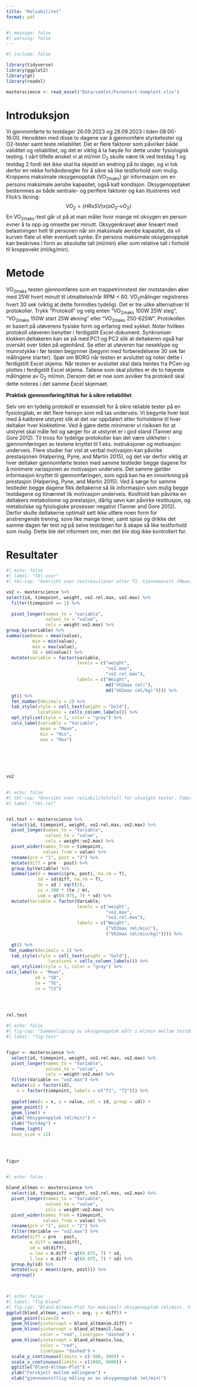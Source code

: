 ```yaml
---
title: "Reliabilitet"
format: pdf


#| message: false
#| warning: false
---
```


```r
#| include: false

library(tidyverse)
library(ggplot2)
library(gt)
library(readxl)

masterscience <- read_excel("Data/samlet/Formatert-komplett.xlsx")

```

# Introduksjon

Vi gjennomførte to testdager 26.09.2023 og 28.09.2023 i tiden 08:00-16:00. Hensikten med disse to dagene var å gjennomføre styrketester og O2-tester samt teste reliabilitet. Det er flere faktorer som påvirker både validitet og reliabilitet, og det er viktig å ta høyde for dette under fysiologisk testing. I vårt tilfelle ønsket vi at ml/min O~2~ skulle være lik ved testdag 1 og testdag 2 fordi det ikke skal ha skjedd en endring på to dager, og vi tok derfor en rekke forhåndsregler for å sikre så like testforhold som mulig. Kroppens maksimale oksygenopptak (VO~2maks~) gir informasjon om en persons maksimale aerobe kapasitet, også kalt kondisjon. Oksygenopptaket bestemmes av både sentrale- og perifere faktorer og kan illustreres ved Flick's likning: $$VO_2 = (HR x SV) x (aO_2 – vO_2) $$ En VO~2maks~-test går ut på at man måler hvor mange ml oksygen en person evner å ta opp og omsette per minutt. Oksygenkravet øker lineært med belastningen helt til personen når sin maksimale aerobe kapasitet, da vil kurven flate ut eller eventuelt synke. En persons maksimale oksygenopptak kan beskrives i form av absolutte tall (ml/min) eller som relative tall i forhold til kroppsvekt (ml/kg/min).

# Metode

VO~2maks~ testen gjennomføres som en trappetrinnstest der motstanden øker med 25W hvert minutt til utmattelse/når RPM \< 60. VO~2~målinger registreres hvert 30 sek (viktig at dette formidles tydelig). Det er tre ulike alternativer til protokoller. Trykk "Protokoll" og velg enten "VO~2maks~ 100W 25W steg", "VO~2maks~ 150W start 25W økning" eller "VO~2maks~ 250-625W". Protokollen er basert på utøverens fysiske form og erfaring med sykkel. Noter hvilken protokoll utøveren benytter i ferdigstilt Excel-dokument. Synkroniser klokken deltakeren kan se på med PC1 og PC2 slik at deltakeren også har oversikt over tiden på egenhånd. Se etter at utøveren har neseklype og munnstykke i før testen begynner (begynn med forberedelsene 30 sek før målingene starter). Spør om BORG når testen er avsluttet og noter dette i ferdigstilt Excel skjema. Når testen er avsluttet skal data hentes fra PCen og plottes i ferdigstilt Excel skjema. Tallene som skal plottes er de to høyeste målingene av O~2~ ml/min. Dersom det er noe som avviker fra protokoll skal dette noteres i det samme Excel skjemaet.

**Praktisk gjennomføring/tiltak for å sikre reliabilitet**

Selv om en tydelig protokoll er essensielt for å sikre reliable tester på en fysiologilab, er det flere hensyn som må tas underveis. Vi begynte hver test med å kalibrere utstyret slik at det var oppdatert etter forholdene til hver deltaker hver klokketime. Ved å gjøre dette minimerer vi risikoen for at utstyret skal måle feil og sørger for at utstyret er i god stand (Tanner ang Gore 2012). Til tross for tydelige protokoller kan det være ulikheter i gjennomføringen av testene knyttet til f.eks. instruksjoner og motivasjon underveis. Flere studier har vist at verbal motivasjon kan påvirke prestasjonen (Halpering, Pyne, and Martin 2015), og det var derfor viktig at hver deltaker gjennomførte testen med samme testleder begge dagene for å minimere variasjonen av motivasjon underveis. Det samme gjelder informasjon knyttet til gjennomføringen, som også kan ha en innvirkning på prestasjon (Halpering, Pyne, and Martin 2015). Ved å sørge for samme testleder begge dagene fikk deltakerne så lik informasjon som mulig begge testdagene og tilnærmet lik motivasjon underveis. Kosthold kan påvirke en deltakers metabolisme og prestasjon, dårlig søvn kan påvirke restitusjon, og metabolske og fyiologiske prosesser negativt (Tanner and Gore 2012). Derfor skulle deltakerne optimalt sett ikke utføre noen form for anstrengende trening, sove like mange timer, samt spise og drikke det samme dagen før test og på selve testdagen for å skape så like testforhold som mulig. Dette ble det informert om, men det ble dog ikke kontrollert for.

# Resultater

```r
#| echo: false
#| label: "tbl-over"
#| tbl-cap: "Oversikt over testresultater etter T1. Gjennomsnitt (Mean), laveste observasjon (Min), høyeste observasjon (Max), og standardavvik (SD)"

vo2 <- masterscience %>% 
select(id, timepoint, weight, vo2.rel.max, vo2.max) %>% 
  filter(timepoint == 1) %>% 
  
  pivot_longer(names_to = "variable",
               values_to = "value",
               cols = weight:vo2.max) %>% 
group_by(variable) %>% 
summarise(mean = mean(value),
          min = min(value),
          max = max(value),
          SD = sd(value)) %>% 
  mutate(variable = factor(variable, 
                           levels = c("weight",
                                      "vo2.max",
                                      "vo2.rel.max"),
                           labels = c("Weight",
                                      md("VO2max (ml)"),
                                      md("VO2max (ml/kg)")))) %>%
  gt() %>% 
  fmt_number(decimals = 2) %>% 
  tab_style(style = cell_text(weight = "bold"),
            locations = cells_column_labels()) %>% 
  opt_stylize(style = 1, color = "gray") %>% 
  cols_label(variable = "Variable",
             mean = "Mean",
             min = "Min",
             max = "Max")


            
            


vo2
          

```

```r
#| echo: false
#| tbl-cap: "Oversikt over reliabilitetstall for utvalgte tester. Tabellen viser gjennomsnitt av T1 og T2 (Mean), standardavvik (SD), typical error (TE), variasjonskoeffisient (CV), og limits of agreement (LoA)"
#| label: "tbl-rel"


rel.test <- masterscience %>% 
  select(id, timepoint, weight, vo2.rel.max, vo2.max) %>% 
  pivot_longer(names_to = "Variable",
               values_to = "value",
               cols = weight:vo2.max) %>% 
  pivot_wider(names_from = timepoint,
              values_from = value) %>%
  rename(pre = "1", post = "2") %>% 
  mutate(diff = pre - post) %>% 
  group_by(Variable) %>% 
  summarise(m = mean(c(pre, post), na.rm = T),
            sd = sd(diff, na.rm = T), 
            te = sd / sqrt(2), 
            cv = 100 * (te / m), 
            LoA = qt(0.975, 7) * sd) %>%
  mutate(Variable = factor(Variable, 
                           levels = c("weight",
                                      "vo2.max",
                                      "vo2.rel.max"),
                           labels = c("Weight",
                                      ("VO2max (ml/min)"),
                                      ("VO2max (ml/min/kg)")))) %>%
                                   
  gt() %>% 
 fmt_number(decimals = 2) %>% 
  tab_style(style = cell_text(weight = "bold"),
                locations = cells_column_labels()) %>% 
  opt_stylize(style = 1, color = "gray") %>% 
cols_label(m = "Mean",
           sd = "SD",
           te = "TE",
           cv = "CV")

  
 

rel.test
```

```r
#| echo: false
#| fig-cap: "Sammenligning av oksygenopptak målt i ml/min mellom testdag 1 og testdag 2 for hver forsøksperson"
#| label: "fig-test"


figur <- masterscience %>% 
  select(id, timepoint, weight, vo2.rel.max, vo2.max) %>% 
  pivot_longer(names_to = "Variable",
               values_to = "value",
               cols = weight:vo2.max) %>% 
  filter(Variable == "vo2.max") %>% 
  mutate(id = factor(id),
    x = factor(timepoint, labels = c("T1", "T2"))) %>% 
  
  ggplot(aes(x = x, y = value, col = id, group = id)) +
  geom_point() +
  geom_line() +
  ylab("Oksygenopptak (ml/min)") +
  xlab("Testdag") +
  theme_light(
  base_size = 12)
 


  
figur
  


```

```r
#| echo: false

bland_altman <- masterscience %>% 
  select(id, timepoint, weight, vo2.rel.max, vo2.max) %>% 
  pivot_longer(names_to = "Variable",
               values_to = "value",
               cols = weight:vo2.max) %>% 
  pivot_wider(names_from = timepoint,
              values_from = value) %>%
  rename(pre = "1", post = "2") %>% 
  filter(Variable == "vo2.max") %>% 
  mutate(diff = pre - post,
         m.diff = mean(diff),
         sd = sd(diff),
         u.loa = m.diff + qt(0.975, 7) * sd,
         l.loa = m.diff - qt(0.975, 7) * sd) %>% 
  group_by(id) %>% 
  mutate(avg = mean(c(pre, post))) %>% 
  ungroup() 

  


```

```r
#| echo: false
#| label: "fig-bland"
#| fig-cap: "Bland-Altman-Plot for maksimalt oksygenopptak (ml/min). Stiplete linjer tilsvarer øvre og nedre limits of agreement. Heltrukken linje tilsvarer gjennomsnittet av differansen mellom T1 og T2"
ggplot(bland_altman, aes(x = avg, y = diff)) +
  geom_point(size=2) +
  geom_hline(yintercept = bland_altman$m.diff) +
  geom_hline(yintercept = bland_altman$l.loa, 
             color = "red", linetype= "dashed") +
  geom_hline(yintercept = bland_altman$u.loa, 
             color = "red", 
             linetype= "dashed") +
  scale_y_continuous(limits = c(-500, 500)) +
  scale_x_continuous(limits = c(1000, 6000)) +
  ggtitle("Bland-Altman-Plot") +
  ylab("Forskjell mellom målingene") +
  xlab("gjennomsnittlig måling av av oksygenopptak (ml/min)")
```
